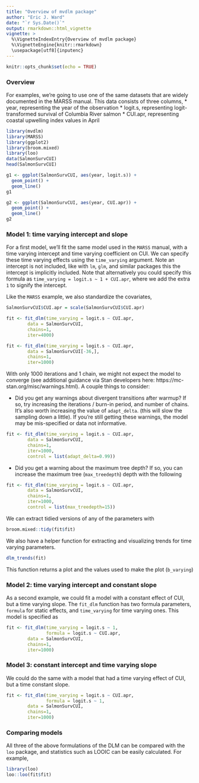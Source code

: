 ```yaml
---
title: "Overview of mvdlm package"
author: "Eric J. Ward"
date: "`r Sys.Date()`"
output: rmarkdown::html_vignette
vignette: >
  %\VignetteIndexEntry{Overview of mvdlm package}
  %\VignetteEngine{knitr::rmarkdown}
  \usepackage[utf8]{inputenc}
---
```


```r
knitr::opts_chunk$set(echo = TRUE)
```

### Overview

For examples, we're going to use one of the same datasets that are widely documented in the MARSS manual. This data consists of three columns, 
* year, representing the year of the observation
* logit.s, representing logit-transformed survival of Columbia River salmon
* CUI.apr, representing coastal upwelling index values in April  

```r
library(mvdlm)
library(MARSS)
library(ggplot2)
library(broom.mixed)
library(loo)
data(SalmonSurvCUI)
head(SalmonSurvCUI)
```

```r
g1 <- ggplot(SalmonSurvCUI, aes(year, logit.s)) + 
  geom_point() + 
  geom_line()
g1
```

```r
g2 <- ggplot(SalmonSurvCUI, aes(year, CUI.apr)) + 
  geom_point() + 
  geom_line()
g2
```

### Model 1: time varying intercept and slope

For a first model, we'll fit the same model used in the `MARSS` manual, with a time varying intercept and time varying coefficient on CUI. We can specify these time varying effects using the `time_varying` argument. Note an intercept is not included, like with `lm`, `glm`, and similar packages this the intercept is implicitly included. Note that alternatively you could specify this formula as `time_varying = logit.s ~ 1 + CUI.apr`, where we add the extra `1` to signify the intercept.  

Like the `MARSS` example, we also standardize the covariates,  

```r
SalmonSurvCUI$CUI.apr = scale(SalmonSurvCUI$CUI.apr)

fit <- fit_dlm(time_varying = logit.s ~ CUI.apr,
        data = SalmonSurvCUI, 
        chains=1,
        iter=4000)

fit <- fit_dlm(time_varying = logit.s ~ CUI.apr,
        data = SalmonSurvCUI[-36,], 
        chains=1,
        iter=1000)
```

With only 1000 iterations and 1 chain, we might not expect the model to converge (see additional guidance via Stan developers here: https://mc-stan.org/misc/warnings.html). A couple things to consider:  

* Did you get any warnings about divergent transitions after warmup? If so, try increasing the iterations / burn-in period, and number of chains. It's also worth increasing the value of `adapt_delta`. (this will slow the sampling down a little). If you're still getting these warnings, the model may be mis-specified or data not informative.  

```r
fit <- fit_dlm(time_varying = logit.s ~ CUI.apr,
        data = SalmonSurvCUI, 
        chains=1,
        iter=1000,
        control = list(adapt_delta=0.99))
```

* Did you get a warning about the maximum tree depth? If so, you can increase the maximum tree (`max_treedepth`) depth with the following

```r
fit <- fit_dlm(time_varying = logit.s ~ CUI.apr,
        data = SalmonSurvCUI,
        chains=1,
        iter=1000,
        control = list(max_treedepth=15))
```

We can extract tidied versions of any of the parameters with

```r
broom.mixed::tidy(fit$fit)
```

We also have a helper function for extracting and visualizing trends for time varying parameters. 

```r
dlm_trends(fit)
```

This function returns a plot and the values used to make the plot (`b_varying`)

### Model 2: time varying intercept and constant slope

As a second example, we could fit a model with a constant effect of CUI, but a time varying slope. The `fit_dlm` function has two formula parameters, `formula` for static effects, and `time_varying` for time varying ones. This model is specified as

```r
fit <- fit_dlm(time_varying = logit.s ~ 1,
               formula = logit.s ~ CUI.apr,
        data = SalmonSurvCUI,
        chains=1,
        iter=1000)
```

### Model 3: constant intercept and time varying slope

We could do the same with a model that had a time varying effect of CUI, but a time constant slope. 
```r
fit <- fit_dlm(time_varying = logit.s ~ CUI.apr,
               formula = logit.s ~ 1,
        data = SalmonSurvCUI,
        chains=1,
        iter=1000)
```

### Comparing models

All three of the above formulations of the DLM can be compared with the `loo` package, and statistics such as LOOIC can be easily calculated. For example, 

```r
library(loo)
loo::loo(fit$fit)
```

